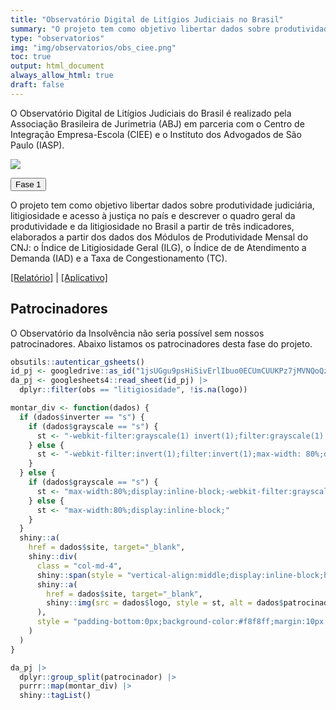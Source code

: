 ```yaml
---
title: "Observatório Digital de Litígios Judiciais no Brasil"
summary: "O projeto tem como objetivo libertar dados sobre produtividade judiciária, litigiosidade e acesso à justiça no país e descrever o quadro geral da produtividade e da litigiosidade no Brasil."
type: "observatorios"
img: "img/observatorios/obs_ciee.png"
toc: true
output: html_document
always_allow_html: true
draft: false
---
```


O Observatório Digital de Litígios Judiciais do Brasil é realizado pela Associação Brasileira de Jurimetria (ABJ) em parceria com o Centro de Integração Empresa-Escola (CIEE) e o Instituto dos Advogados de São Paulo (IASP).

![](/img/observatorios/obs_ciee.png)


<p>
<button class="accordion">Fase 1</button>
</p>
<div class="panel">
<p>O projeto tem como objetivo libertar dados sobre produtividade judiciária, litigiosidade e acesso à justiça no país e descrever o quadro geral da produtividade e da litigiosidade no Brasil a partir de três indicadores, elaborados a partir dos dados dos Módulos de Produtividade Mensal do CNJ: o Índice de Litigiosidade Geral (ILG), o Índice de de Atendimento a Demanda (IAD) e a Taxa de Congestionamento (TC).
</p>

<a href="https://abjur.github.io/obsCIEE/">[Relatório]</a> 
| <a href="https://abjur.shinyapps.io/obsCIEE/">[Aplicativo]</a>

<h2>Patrocinadores</h2>
<p>O Observatório da Insolvência não seria possível sem nossos patrocinadores. Abaixo listamos os patrocinadores desta fase do projeto.</p>

<div class="row" style="align:center;">

```r

obsutils::autenticar_gsheets()
id_pj <- googledrive::as_id("1jsUGgu9psHiSivErlIbuo0ECUmCUUKPz7jMVNQoQzIQ")
da_pj <- googlesheets4::read_sheet(id_pj) |>
  dplyr::filter(obs == "litigiosidade", !is.na(logo))

montar_div <- function(dados) {
  if (dados$inverter == "s") {
    if (dados$grayscale == "s") {
      st <- "-webkit-filter:grayscale(1) invert(1);filter:grayscale(1) invert(1);max-width: 80%;display:inline-block;"
    } else {
      st <- "-webkit-filter:invert(1);filter:invert(1);max-width: 80%;display:inline-block;"
    }
  } else {
    if (dados$grayscale == "s") {
      st <- "max-width:80%;display:inline-block;-webkit-filter:grayscale(.5);filter:grayscale(.5);"
    } else {
      st <- "max-width:80%;display:inline-block;"
    }
  }
  shiny::a(
    href = dados$site, target="_blank",
    shiny::div(
      class = "col-md-4",
      shiny::span(style = "vertical-align:middle;display:inline-block;height:100%;"),
      shiny::a(
        href = dados$site, target="_blank", 
        shiny::img(src = dados$logo, style = st, alt = dados$patrocinador)
      ),
      style = "padding-bottom:0px;background-color:#f8f8ff;margin:10px 0px 0px 0px;min-height:200px;"
    )
  )
}

da_pj |>
  dplyr::group_split(patrocinador) |> 
  purrr::map(montar_div) |> 
  shiny::tagList()
```
</div>
</div>




